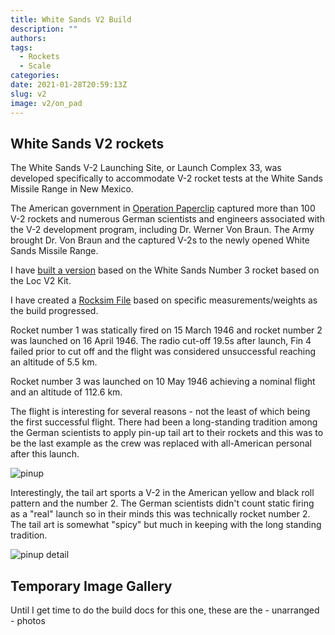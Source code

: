 ```yaml
---
title: White Sands V2 Build
description: ""
authors: 
tags:
  - Rockets
  - Scale
categories: 
date: 2021-01-28T20:59:13Z
slug: v2
image: v2/on_pad
---
```

## White Sands V2 rockets

The White Sands V-2 Launching Site, or Launch Complex 33, was developed specifically to accommodate V-2 rocket tests at the White Sands Missile Range in New Mexico.

The American government in [Operation Paperclip](https://en.wikipedia.org/wiki/Operation_Paperclip) captured more than 100 V-2 rockets and numerous German scientists and engineers associated with the V-2 development program, including Dr. Werner Von Braun. The Army brought Dr. Von Braun and the captured V-2s to the newly opened White Sands Missile Range.

I have [built a version](/docs/builds/v2) based on the White Sands Number 3 rocket based on the Loc V2 Kit.

I have created a [Rocksim File](./Loc-75-V2.rkt) based on specific measurements/weights as the build progressed.

Rocket number 1 was statically fired on 15 March 1946 and rocket number 2 was launched on 16 April 1946. The radio cut-off 19.5s after launch, Fin 4 failed prior to cut off and the flight was considered unsuccessful reaching an altitude of 5.5 km.

Rocket number 3 was launched on 10 May 1946 achieving a nominal flight and an altitude of 112.6 km.

<CloudImage image='v2/liftoff_d97aof' />

The flight is interesting for several reasons - not the least of which being the first successful flight. There had been a long-standing tradition among the German scientists to apply pin-up tail art to their rockets and this was to be the last example as the crew was replaced with all-American personal after this launch.

![pinup](https://res.cloudinary.com/ronaldhatcher/image/upload/v1698174664/v2/pinup_c8inqe.png)

Interestingly, the tail art sports a V-2 in the American yellow and black roll pattern and the number 2. The German scientists didn't count static firing as a "real" launch so in their minds this was technically rocket number 2. The tail art is somewhat "spicy" but much in keeping with the long standing tradition.

![pinup detail](https://res.cloudinary.com/ronaldhatcher/image/upload/v1698174661/v2/pinup_detail_yzyqvw.jpg)

## Temporary Image Gallery

Until I get time to do the build docs for this one, these are the - unarranged - photos
